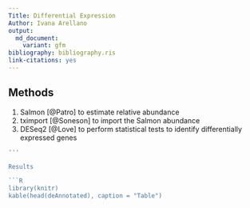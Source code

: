 ```yaml
---
Title: Differential Expression
Author: Ivana Arellano
output:
  md_document:
    variant: gfm
bibliography: bibliography.ris
link-citations: yes
---
```


## Methods

 1. Salmon [@Patro] to estimate relative abundance
 2. tximport [@Soneson] to import the Salmon abundance
 3. DESeq2 [@Love] to perform statistical tests to identify differentially expressed genes

```R
'''

Results

```R
library(knitr)
kable(head(deAnnotated), caption = "Table")
```
